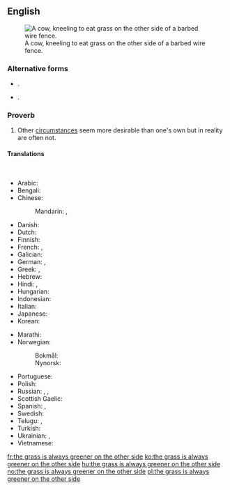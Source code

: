==English==
[[File:Cattle eating grass through barbed wire fence.jpg|right|thumb|A cow, kneeling to eat grass on the other side of a barbed wire fence.]]

===Alternative forms===
* {{l|en|the grass is always greener}} {{qualifier|normal shortened form}}.
* {{l|en|the grass is always greener on the other side of the fence}} {{qualifier|normal long form}}.

===Proverb===
{{head|en|proverb|head=[[the]] [[grass]] [[is]] [[always]] [[green]]er [[on]] [[the]] [[other]] [[side]]}}

# Other [[circumstance]]s seem more desirable than one's own but in reality are often not.

====Translations====
<!--Note: please provide EQUIVALENT IDIOMS in foreign languages - DO NOT TRANSLATE THE EXPRESSION WORD FOR WORD!--><br clear="right" />
{{trans-top|desirability of other's circumstances}}
* Arabic: {{t|ar|طبيخ الجارَة نوّارَة، وطبيخ أهل الدار مرار}}
* Bengali: {{t|bn|ঘাস অন্য দিকে সবসময় সবুজ}}
* Chinese:
*: Mandarin: {{t+|cmn|這山望著那山高|sc=Hani}}, {{t+|cmn|这山望着那山高|tr=zhè shān wàngzhe nà shān gāo|sc=Hani}} {{qualifier|when looking from this mountain that mountain is taller}}
* Danish: {{t|da|græsset er altid grønnere på den anden side af hækken}}
* Dutch: {{t|nl|het gras is altijd groener bij de buren}}
* Finnish: {{t|fi|ruoho on aina vihreämpää aidan toisella puolella}}
* French: {{t|fr|l'herbe est toujours plus verte ailleurs}}, {{t|fr|l'herbe est toujours plus verte dans le pré du voisin}}
* Galician: {{t|gl|a vaca da veciña dá máis leite cá miña}}
* German: {{t|de|die Kirschen aus Nachbars Garten schmecken immer besser}}, {{t|de|die Kirschen aus Nachbars Garten schmecken immer noch am besten}} {{qualifier|the cherries from the neighbor's garden always taste better/still taste the best}}
* Greek: {{t|el|του γείτονα είναι πάντα καλύτερο}}, {{t|el|το ξένο είναι πιο γλυκό}}
* Hebrew: {{t+|he|הדשא של השכן ירוק יותר|tr=ha-déshe shel ha-shakhén yarók yotér|sc=Hebr}} {{qualifier|the neighbor's grass is greener}}
* Hindi: {{t|hi|दूर के ढोल सुहावने|tr=dūr ke dhol suhāvne|sc=Deva}}, {{t|hi|दूर के ढोल सुहावने लगते हैं|sc=Deva}}
* Hungarian: {{t+|hu|a szomszéd rétje mindig zöldebb}}
* Indonesian: {{t|id|rumput tetangga selalu terlihat lebih hijau}}
* Italian: {{t|it|l'erba del vicino è sempre più verde}}
* Japanese: {{t|ja|隣の芝生は青く見える|tr=tonari no shibafu wa aoku mieru|sc=Jpan}} {{qualifier|the neighbour's lawn looks green}}
* Korean: {{t|ko|남의 떡이 더 커 보인다|tr=nam-ui tteog-i deo keo boinda|sc=Kore}}
{{trans-mid}}
* Marathi: {{t|mr|दुरून डोंगर साजरे!}}
* Norwegian: 
*: Bokmål: {{t+|nb|gresset er alltid grønnere på den andre siden}}<!--the same as English, but also an idiom in Norwegian-->
*: Nynorsk: {{t|nn|graset er alltid grønare på den andre sida}}
* Portuguese: {{t+|pt|a grama do vizinho é sempre mais verde}}
* Polish: {{t|pl|wszędzie dobrze, gdzie nas nie ma}} {{qualifier|anywhere is good, where we are absent}}
* Russian: {{t|ru|сосе́дняя о́чередь всегда́ дви́жется быстре́е}} {{qualifier|literally: "the other queue always moves faster"}}, {{t|ru|там хорошо́, где нас нет}} {{qualifier|things are good where we aren’t}}, {{t|ru|в чужи́х рука́х то́лще}} {{q|(one’s prick) gets thicker in someone else’s hands}} {{q|vulgar}} <!--charming!-->
* Scottish Gaelic: {{t|gd|'s e miann na lacha an loch air nach bi i}}
* Spanish: {{t|es|la hierba siempre es más verde del otro lado}}, {{t|es|el pasto siempre es más verde del otro lado}}
* Swedish: {{t|sv|gräset är alltid grönare på andra sidan}}<!--the same as English, but also an idiom in Swedish-->
* Telugu: {{t|te|దూరపు కొండలు నునుపు}} <!-- distant hills look smooth -->, {{t+|te|పొరుగింటి పుల్లకూర రుచి}} <!-- even the sour curry of the neighbour tastes good-->
* Turkish: {{t+|tr|davulun sesi uzaktan hoş gelir}}<!-- a big drum sounds good only from afar -->
* Ukrainian: {{t|uk|у сусíда ха́та бíла}} {{qualifier|the neighbour's house is white}}, {{t|uk|у сусíда ха́та бiлíша}} {{qualifier|the neighbour's house is whiter}}
* Vietnamese: {{t|vi|đứng núi này trông núi nọ}}<!-- while standing at a mountain looking at another one -->
{{trans-bottom}}

[[fr:the grass is always greener on the other side]]
[[ko:the grass is always greener on the other side]]
[[hu:the grass is always greener on the other side]]
[[no:the grass is always greener on the other side]]
[[pl:the grass is always greener on the other side]]